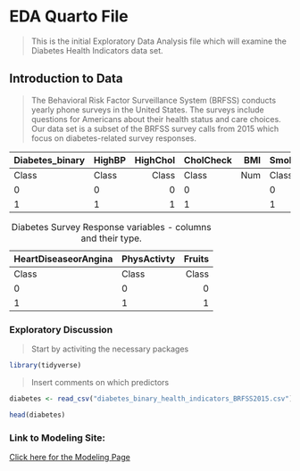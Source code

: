 # EDA Quarto File

> This is the initial Exploratory Data Analysis file which will examine the Diabetes Health Indicators data set.

## Introduction to Data
> The Behavioral Risk Factor Surveillance System (BRFSS) conducts yearly phone surveys in the United States. The surveys include questions for Americans about their health status and care choices. Our data set is a subset of the BRFSS survey calls from 2015 which focus on diabetes-related survey responses.

| Diabetes_binary | HighBP | HighChol | CholCheck | BMI | Smoker | Stroke |
|-----------------|:-------|---------:|:----------|----:|:-------|-------:|
|      Class      | Class  |   Class  |   Class   | Num | Class  |  Class |
|        0        |   0    |     0    |     0     |     |   0    |    0   |
|        1        |   1    |     1    |     1     |     |   1    |    1   |

| HeartDiseaseorAngina | PhysActivty | Fruits |
|----------------------|:------------|-------:|
|         Class        |    Class    | Class  |
|           0          |      0      |   0    |
|           1          |      1      |   1    |

: Diabetes Survey Response variables - columns and their type.

### Exploratory Discussion

> Start by activiting the necessary packages

```r
library(tidyverse)
```


> Insert comments on which predictors 

```r
diabetes <- read_csv("diabetes_binary_health_indicators_BRFSS2015.csv")

head(diabetes)
```



### Link to Modeling Site:

[Click here for the Modeling Page](Modeling.html)